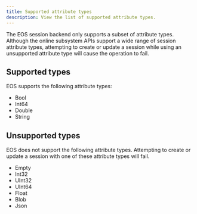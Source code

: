 ```yaml
---
title: Supported attribute types
description: View the list of supported attribute types.
---
```


The EOS session backend only supports a subset of attribute types. Although the online subsystem APIs support a wide range of session attribute types, attempting to create or update a session while using an unsupported attribute type will cause the operation to fail.

## Supported types

EOS supports the following attribute types:

- Bool
- Int64
- Double
- String

## Unsupported types

EOS does not support the following attribute types. Attempting to create or update a session with one of these attribute types will fail.

- Empty
- Int32
- UInt32
- UInt64
- Float
- Blob
- Json